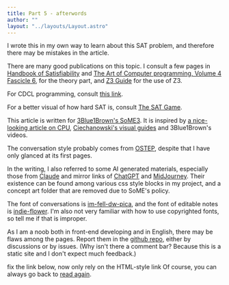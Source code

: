 ```yaml
---
title: Part 5 - afterwords
author: ""
layout: "../layouts/Layout.astro"
---
```


I wrote this in my own way to learn about this SAT problem, and therefore
there may be mistakes in the article.

There are many good publications on this topic. I consult a few pages in
<a href="https://www.iospress.nl/book/handbook-of-satisfiability-2/">Handbook of Satisfiability</a>
and <a href="https://www.pearson.com/us/higher-education/program/Knuth-Art-of-Computer-Programming-Volume-4-Fascicle-6-The-Satisfiability/PGM328228.html">
The Art of Computer programming, Volume 4 Fascicle 6</a>, for the theory
part, and <a href="https://microsoft.github.io/z3guide/">Z3 Guide</a> for
the use of Z3.

For CDCL programming, consult <a href="https://cse442-17f.github.io/Conflict-Driven-Clause-Learning/">this link</a>.

For a better visual of how hard SAT is, consult <a href="https://www.cril.univ-artois.fr/~roussel/satgame/satgame.php">The SAT Game</a>.

This article is written for [3Blue1Brown's SoME3](https://some.3b1b.co/). It is inspired
by [a nice-looking article on CPU](https://cpu.land/), [Ciechanowski's visual guides](https://ciechanow.ski)
and 3Blue1Brown's videos.

The conversation style probably comes from [OSTEP](https://pages.cs.wisc.edu/~remzi/OSTEP),
despite that I have only glanced at its first pages.

In the writing, I also referred to some AI generated materials, especially those
from [Claude](https://claude.ai) and mirror links of [ChatGPT](https://chat.openai.com)
and [MidJourney](https://midjourney.com). Their existence can be found among
various css style blocks in my project, and a concept art folder that are removed
due to SoME's policy.

The font of conversations is [im-fell-dw-pica](https://fontsource.org/fonts/im-fell-dw-pica), and the font of editable
notes is [indie-flower](https://fontsource.org/fonts/indie-flower). I'm also not very familiar
with how to use copyrighted fonts, so tell me if that is improper.

As I am a noob both in front-end developing and in English, there may be
flaws among the pages. Report them in the [github repo](https://github.com/iscas-zac/sat-explain),
either by discussions or by issues. (Why isn't there a comment bar? Because
this is a static site and I don't expect much feedback.)

<TodoModal>
fix the link below, now only rely on the HTML-style link
</TodoModal>
Of course, you can always go back to <a href={ `${import.meta.env.BASE_URL}overall` }>read again</a>.